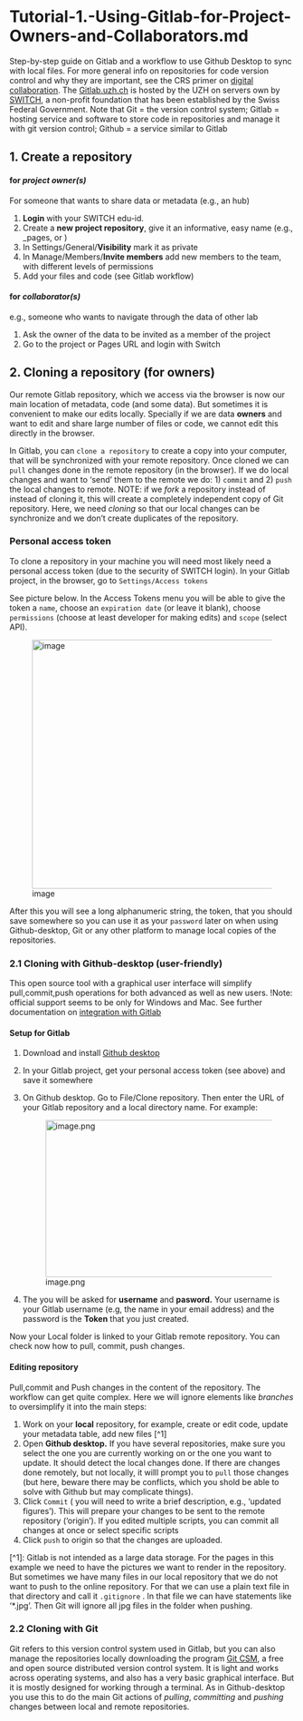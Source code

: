 # Tutorial-1.-Using-Gitlab-for-Project-Owners-and-Collaborators.md {.unnumbered}

Step-by-step guide on Gitlab and a workflow to use Github Desktop to sync with local files. For more general info on repositories for code version control and why they are important, see the CRS primer on [digital collaboration](https://zenodo.org/record/7716291). The [Gitlab.uzh.ch](https://www.zi.uzh.ch/en/staff/software-elearning/webplatforms/gitlab.html) is hosted by the UZH on servers own by [SWITCH](https://www.switch.ch/de/edu-id/), a non-profit foundation that has been established by the Swiss Federal Government. Note that Git = the version control system; Gitlab = hosting service and software to store code in repositories and manage it with git version control; Github = a service similar to Gitlab

## 1. Create a repository

#### for *project owner(s)*

For someone that wants to share data or metadata (e.g., an hub)

1.  **Login** with your SWITCH edu-id.
2.  Create a **new project repository**, give it an informative, easy name (e.g., \_pages, or )
3.  In Settings/General/**Visibility** mark it as private
4.  In Manage/Members/**Invite members** add new members to the team, with different levels of permissions
5.  Add your files and code (see Gitlab workflow)

#### for *collaborator(s)*

e.g., someone who wants to navigate through the data of other lab

1.  Ask the owner of the data to be invited as a member of the project
2.  Go to the project or Pages URL and login with Switch

## 2. Cloning a repository (for owners)

Our remote Gitlab repository, which we access via the browser is now our main location of metadata, code (and some data). But sometimes it is convenient to make our edits locally. Specially if we are data **owners** and want to edit and share large number of files or code, we cannot edit this directly in the browser.

In Gitlab, you can `clone a repository` to create a copy into your computer, that will be synchronized with your remote repository. Once cloned we can `pull` changes done in the remote repository (in the browser). If we do local changes and want to 'send' them to the remote we do: 1) `commit` and 2) `push` the local changes to remote. NOTE: if we *fork* a repository instead of instead of cloning it, this will create a completely independent copy of Git repository. Here, we need *cloning* so that our local changes can be synchronize and we don't create duplicates of the repository.

### Personal access token

To clone a repository in your machine you will need most likely need a personal access token (due to the security of SWITCH login). In your Gitlab project, in the browser, go to `Settings/Access tokens`

See picture below. In the Access Tokens menu you will be able to give the token a `name`, choose an `expiration date` (or leave it blank), choose `permissions` (choose at least developer for making edits) and `scope` (select API).

![image](uploads/aeef5aff4db2c295384c7ab1f1912c03/image.png){width="610" height="439"}

After this you will see a long alphanumeric string, the token, that you should save somewhere so you can use it as your `password` later on when using Github-desktop, Git or any other platform to manage local copies of the repositories.

### 2.1 Cloning with Github-desktop (user-friendly)

This open source tool with a graphical user interface will simplify pull,commit,push operations for both advanced as well as new users. !Note: official support seems to be only for Windows and Mac. See further documentation on [integration with Gitlab](https://github.com/desktop/desktop/blob/development/docs/integrations/gitlab.md)

#### Setup for Gitlab

1.  Download and install [Github desktop](https://desktop.github.com/)

2.  In your Gitlab project, get your personal access token (see above) and save it somewhere

3.  On Github desktop. Go to File/Clone repository. Then enter the URL of your Gitlab repository and a local directory name. For example:

    ![image.png](uploads/7a0a2bd44e724b5c59f4c4e0ac983573/image.png){width="551" height="277"}

4.  The you will be asked for **username** and **pasword.** Your username is your Gitlab username (e.g, the name in your email address) and the password is the **Token** that you just created.

Now your Local folder is linked to your Gitlab remote repository. You can check now how to pull, commit, push changes.

#### Editing repository

Pull,commit and Push changes in the content of the repository. The workflow can get quite complex. Here we will ignore elements like *branches* to oversimplify it into the main steps:

1.  Work on your **local** repository, for example, create or edit code, update your metadata table, add new files \[\^1\]
2.  Open **Github desktop.** If you have several repositories, make sure you select the one you are currently working on or the one you want to update. It should detect the local changes done. If there are changes done remotely, but not locally, it willl prompt you to `pull` those changes (but here, beware there may be conflicts, which you shold be able to solve with Github but may complicate things).
3.  Click `Commit` ( you will need to write a brief description, e.g., 'updated figures'). This will prepare your changes to be sent to the remote repository ('origin'). If you edited multiple scripts, you can commit all changes at once or select specific scripts
4.  Click `push` to origin so that the changes are uploaded.

\[\^1\]: Gitlab is not intended as a large data storage. For the pages in this example we need to have the pictures we want to render in the repository. But sometimes we have many files in our local repository that we do not want to push to the online repository. For that we can use a plain text file in that directory and call it `.gitignore` . In that file we can have statements like '\*.jpg'. Then Git will ignore all jpg files in the folder when pushing.

### 2.2 Cloning with Git

Git refers to this version control system used in Gitlab, but you can also manage the repositories locally downloading the program [Git CSM](https://git-scm.com/download/win), a free and open source distributed version control system. It is light and works across operating systems, and also has a very basic graphical interface. But it is mostly designed for working through a terminal. As in Github-desktop you use this to do the main Git actions of *pulling*, *committing* and *pushing* changes between local and remote repositories.
